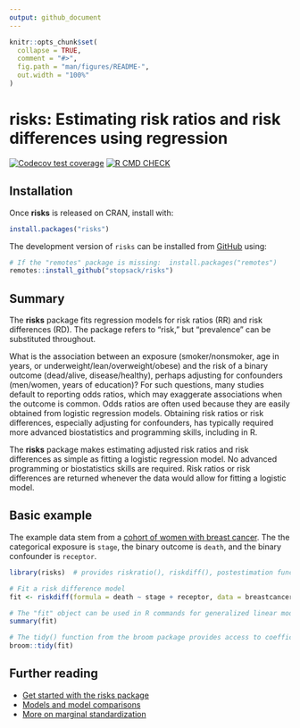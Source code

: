 ```yaml
---
output: github_document
---
```


<!-- README.md is generated from README.Rmd. Please edit that file -->

```r
knitr::opts_chunk$set(
  collapse = TRUE,
  comment = "#>",
  fig.path = "man/figures/README-",
  out.width = "100%"
)
```

# risks: Estimating risk ratios and risk differences using regression

<!-- badges: start -->
  [![Codecov test coverage](https://codecov.io/gh/stopsack/risks/branch/master/graph/badge.svg)](https://codecov.io/gh/stopsack/risks?branch=master)
  [![R CMD CHECK](https://github.com/stopsack/risks/actions/workflows/main.yml/badge.svg)](https://github.com/stopsack/risks/actions/workflows/main.yml)
<!-- badges: end -->

## Installation

Once **risks** is released on CRAN, install with: 

```r
install.packages("risks")
```

The development version of `risks` can be installed from 
[GitHub](https://stopsack.github.io/risks) using:

```r
# If the "remotes" package is missing:  install.packages("remotes")
remotes::install_github("stopsack/risks")
```

## Summary

The **risks** package fits regression models for risk ratios (RR) and risk
differences (RD). The package refers to “risk,” but “prevalence” can be
substituted throughout.

What is the association between an exposure (smoker/nonsmoker, age in years, or
underweight/lean/overweight/obese) and the risk of a binary outcome
(dead/alive, disease/healthy), perhaps adjusting for confounders
(men/women, years of education)? For such questions, many
studies default to reporting odds ratios, which may exaggerate 
associations when the outcome is common. Odds ratios are often used because they
are easily obtained from logistic regression models. Obtaining risk ratios or
risk differences, especially adjusting for confounders, has typically required
more advanced biostatistics and programming skills, including in R.

The **risks** package makes estimating adjusted risk ratios and risk differences 
as simple as fitting a logistic regression model. No advanced programming or
biostatistics skills are required. Risk ratios or risk differences are returned
whenever the data would allow for fitting a logistic model.


## Basic example

The example data stem from a [cohort of women with breast cancer](https://pubmed.ncbi.nlm.nih.gov/15286014). The the categorical exposure is `stage`, the binary outcome is `death`, and the binary confounder is `receptor`.

```r
library(risks)  # provides riskratio(), riskdiff(), postestimation functions

# Fit a risk difference model
fit <- riskdiff(formula = death ~ stage + receptor, data = breastcancer)

# The "fit" object can be used in R commands for generalized linear model, e.g.:
summary(fit)

# The tidy() function from the broom package provides access to coefficients
broom::tidy(fit)
```


## Further reading

-   [Get started with the risks package](https://stopsack.github.io/risks/articles/risks.html)
-   [Models and model comparisons](https://stopsack.github.io/risks/articles/models.html)
-   [More on marginal standardization](https://stopsack.github.io/risks/articles/margstd.html)
